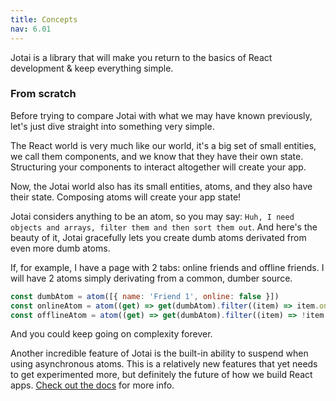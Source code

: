 ```yaml
---
title: Concepts
nav: 6.01
---
```


Jotai is a library that will make you return to the basics of React development & keep everything simple.

### From scratch

Before trying to compare Jotai with what we may have known previously, let's just dive straight into something very simple.

The React world is very much like our world, it's a big set of small entities, we call them components, and we know that they have their own state. Structuring your components to interact altogether will create your app.

Now, the Jotai world also has its small entities, atoms, and they also have their state. Composing atoms will create your app state!

Jotai considers anything to be an atom, so you may say: `Huh, I need objects and arrays, filter them and then sort them out`.
And here's the beauty of it, Jotai gracefully lets you create dumb atoms derivated from even more dumb atoms.

If, for example, I have a page with 2 tabs: online friends and offline friends.
I will have 2 atoms simply derivating from a common, dumber source.

```js
const dumbAtom = atom([{ name: 'Friend 1', online: false }])
const onlineAtom = atom((get) => get(dumbAtom).filter((item) => item.online))
const offlineAtom = atom((get) => get(dumbAtom).filter((item) => !item.online))
```

And you could keep going on complexity forever.

Another incredible feature of Jotai is the built-in ability to suspend when using asynchronous atoms. This is a relatively new features that yet needs to get experimented more, but definitely the future of how we build React apps. [Check out the docs](https://reactjs.org/blog/2022/03/29/react-v18.html#new-suspense-features) for more info.
